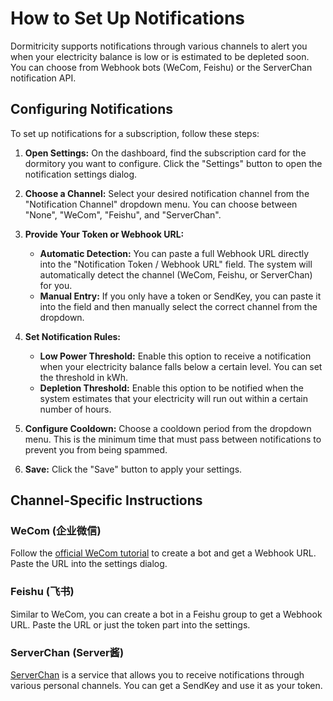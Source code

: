 # How to Set Up Notifications

Dormitricity supports notifications through various channels to alert you when your electricity balance is low or is estimated to be depleted soon. You can choose from Webhook bots (WeCom, Feishu) or the ServerChan notification API.

## Configuring Notifications

To set up notifications for a subscription, follow these steps:

1.  **Open Settings:** On the dashboard, find the subscription card for the dormitory you want to configure. Click the "Settings" button to open the notification settings dialog.

2.  **Choose a Channel:** Select your desired notification channel from the "Notification Channel" dropdown menu. You can choose between "None", "WeCom", "Feishu", and "ServerChan".

3.  **Provide Your Token or Webhook URL:**
    *   **Automatic Detection:** You can paste a full Webhook URL directly into the "Notification Token / Webhook URL" field. The system will automatically detect the channel (WeCom, Feishu, or ServerChan) for you.
    *   **Manual Entry:** If you only have a token or SendKey, you can paste it into the field and then manually select the correct channel from the dropdown.

4.  **Set Notification Rules:**
    *   **Low Power Threshold:** Enable this option to receive a notification when your electricity balance falls below a certain level. You can set the threshold in kWh.
    *   **Depletion Threshold:** Enable this option to be notified when the system estimates that your electricity will run out within a certain number of hours.

5.  **Configure Cooldown:** Choose a cooldown period from the dropdown menu. This is the minimum time that must pass between notifications to prevent you from being spammed.

6.  **Save:** Click the "Save" button to apply your settings.

## Channel-Specific Instructions

### WeCom (企业微信)

Follow the [official WeCom tutorial](https://open.work.weixin.qq.com/help2/pc/14931) to create a bot and get a Webhook URL. Paste the URL into the settings dialog.

### Feishu (飞书)

Similar to WeCom, you can create a bot in a Feishu group to get a Webhook URL. Paste the URL or just the token part into the settings.

### ServerChan (Server酱)

[ServerChan](https://sct.ftqq.com/) is a service that allows you to receive notifications through various personal channels. You can get a SendKey and use it as your token.